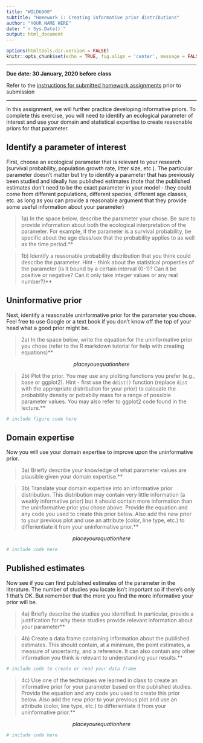 ```yaml
---
title: "WILD6900"
subtitle: "Homework 1: Creating informative prior distributions"
author: "YOUR NAME HERE"
date: "`r Sys.Date()`"
output: html_document
---
```


```r
options(htmltools.dir.version = FALSE)
knitr::opts_chunk$set(echo = TRUE, fig.align = 'center', message = FALSE, warning = FALSE)
```

***

**Due date: 30 January, 2020 before class**

Refer to the [instructions for submitted homework assignments](https://rushinglab.github.io/WILD6900/articles/homework.html) prior to submission

***

In this assignment, we will further practice developing informative priors. To complete this exercise, you will need to identify an ecological parameter of interest and use your domain and statistical expertise to create reasonable priors for that parameter. 

## Identify a parameter of interest

First, choose an ecological parameter that is relevant to your research (survival probability, population growth rate, litter size, etc.). The particular parameter doesn't matter but try to identify a parameter that has previously been studied and ideally has published estimates (note that the published estimates don't need to be the exact parameter in your model - they could come from different populations, different species, different age classes, etc. as long as you can provide a reasonable argument that they provide some useful information about your parameter)

> 1a) In the space below, describe the parameter your chose. Be sure to provide information about both the ecological interpretation of the parameter. For example, if the parameter is a survival probability, be specific about the age class/sex that the probability applies to as well as the time period.**


> 1b) Identify a reasonable probability distribution that you think could describe the parameter. Hint - think about the statistical properties of the parameter (is it bound by a certain interval (0-1)? Can it be positive or negative? Can it only take integer values or any real number?)**

## Uninformative prior

Next, identify a reasonable uninformative prior for the parameter you chose. Feel free to use Google or a text book if you don't know off the top of your head what a good prior might be. 

> 2a) In the space below, write the equation for the uninformative prior you chose (refer to the R markdown tutorial for help with creating equations)**


$$place you equation here$$

> 2b) Plot the prior. You may use any plotting functions you prefer (e.g., base or ggplot2). Hint - first use the `ddist()` function (replace `dist` with the appropriate distribution for your prior) to calcuate the probability density or pobabiliy mass for a range of possible parameter values. You may also refer to ggplot2 code found in the lecture.** 


```r
# include figure code here
```

## Domain expertise

Now you will use your domain expertise to improve upon the uninformative prior. 

> 3a) Briefly describe your knowledge of what parameter values are plausible given your domain expertise.** 


> 3b) Translate your domain expertise into an informative prior distribution. This distribution may contain very little information (a weakly informative prior) but it should contain more information than the uninformative prior you chose above. Provide the equation and any code you used to create this prior below. Also add the new prior to your previous plot and use an attribute (color, line type, etc.) to differientiate it from your uninformative prior.** 


$$place your equation here$$
```r
# include code here
```


## Published estimates

Now see if you can find published estimates of the parameter in the literature. The number of studies you locate isn't important so if there's only 1 that's OK. But remember that the more you find the more informative your prior will be. 

> 4a) Briefly describe the studies you identified. In particular, provide a justification for why these studies provide relevant information about your parameter**


> 4b) Create a data frame containing information about the published estimates. This should contain, at a minimum, the point estimates, a measure of uncertainty, and a reference. It can also contain any other information you think is relevant to understanding your results.**

```r
# include code to create or read your data frame
```

> 4c) Use one of the techniques we learned in class to create an informative prior for your parameter based on the published studies. Provide the equation and any code you used to create this prior below. Also add the new prior to your previous plot and use an attribute (color, line type, etc.) to differientiate it from your uninformative prior.**

$$place your equation here$$

```r
# include code here
```
